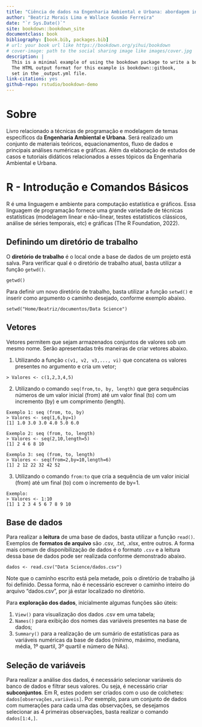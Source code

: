 ```yaml
--- 
title: "Ciência de dados na Engenharia Ambiental e Urbana: abordagem introdutória com aplicações"
author: "Beatriz Morais Lima e Wallace Gusmão Ferreira"
date: "`r Sys.Date()`"
site: bookdown::bookdown_site
documentclass: book
bibliography: [book.bib, packages.bib]
# url: your book url like https://bookdown.org/yihui/bookdown
# cover-image: path to the social sharing image like images/cover.jpg
description: |
  This is a minimal example of using the bookdown package to write a book.
  The HTML output format for this example is bookdown::gitbook,
  set in the _output.yml file.
link-citations: yes
github-repo: rstudio/bookdown-demo
---
```


# Sobre {-}

Livro relacionado a técnicas de programação e modelagem de temas específicos da **Engenharia Ambiental e Urbana**. Será realizado um conjunto de materiais teóricos, equacionamentos, fluxo de dados e principais análises numéricas e gráficas. Além da elaboração de estudos de casos e tutoriais didáticos relacionados a esses tópicos da Engenharia Ambiental e Urbana.



# R - Introdução e Comandos Básicos

R é uma linguagem e ambiente para computação estatística e gráficos. Essa linguagem de programação fornece uma grande variedade de técnicas estatísticas (modelagem linear e não-linear, testes estatísticos clássicos, análise de séries temporais, etc) e gráficas (The R Foundation, 2022).


## Definindo um diretório de trabalho

O **diretório de trabalho** é o local onde a base de dados de um projeto está salva. Para verificar qual é o diretório de trabalho atual, basta utilizar a função ` getwd() `.

```
getwd()
```

Para definir um novo diretório de trabalho, basta utilizar a função `setwd()` e inserir como argumento o caminho desejado, conforme exemplo abaixo.

```
setwd("Home/Beatriz/documentos/Data Science")
```
## Vetores

Vetores permitem que sejam armazenados conjuntos de valores sob um mesmo nome. Serão apresentadas três maneiras de criar vetores abaixo.

  1. Utilizando a função `c(v1, v2, v3,..., vi)` que concatena os valores presentes no argumento e cria um vetor;
  
  ```
  > Valores <- c(1,2,3,4,5)
  ```
  
  2. Utilizando o comando `seq(from,to, by, length)` que gera sequências números de um valor inicial (from) até um valor final (to) com um incremento (by) e um comprimento (length).
  
  ```
  Exemplo 1: seq (from, to, by)
  > Valores <- seq(1,6,by=1)
  [1] 1.0 3.0 3.0 4.0 5.0 6.0
  ```
  ```
  Exemplo 2: seq (from, to, length)
  > Valores <- seq(2,10,length=5)
  [1] 2 4 6 8 10
  ```
  ```
  Exemplo 3: seq (from, to, length)
  > Valores <- seq(from=2,by=10,length=6)
  [1] 2 12 22 32 42 52 
  ```
  
  3. Utilizando o comando `from:to` que cria a sequência de um valor inicial (from) até um final (to) com o incremento de by=1.
  ```
  Exemplo: 
  > Valores <- 1:10
  [1] 1 2 3 4 5 6 7 8 9 10
  ```
  
## Base de dados

Para realizar a **leitura** de uma base de dados, basta utilizar a função `read() `. Exemplos de **formatos de arquivo** são .csv, .txt, .xlsx, entre outros. A forma mais comum de disponibilização de dados é o formato `.csv` e a leitura dessa base de dados pode ser realizada conforme demonstrado abaixo. 

```dados <- read.csv("Data Science/dados.csv")
```

Note que o caminho escrito está pela metade, pois o diretório de trabalho já foi definido. Dessa forma, não é necessário escrever o caminho inteiro do arquivo "dados.csv", por já estar localizado no diretório.

Para **exploração dos dados**, inicialmente algumas funções são úteis: 

  1. `View()` para visualização dos dados .csv em uma tabela;
  2. `Names()` para exibição dos nomes das variáveis presentes na base de dados;
  3. `Summary()` para a realização de um sumário de estatísticas para as variáveis numéricas da base de dados (mínimo, máximo, mediana, média, 1º quartil, 3º quartil e número de NAs).
  
  
## Seleção de variáveis

Para realizar a análise dos dados, é necessário selecionar variáveis do banco de dados e filtrar seus valores. Ou seja, é necessário criar **subconjuntos**. Em R, estes podem ser criados com o uso de colchetes: `dados[observações,variáveis]`.
Por exemplo, para um conjunto de dados com numerações para cada uma das observações, se desejamos selecionar as 4 primeiras observações, basta realizar o comando `dados[1:4,]`.

